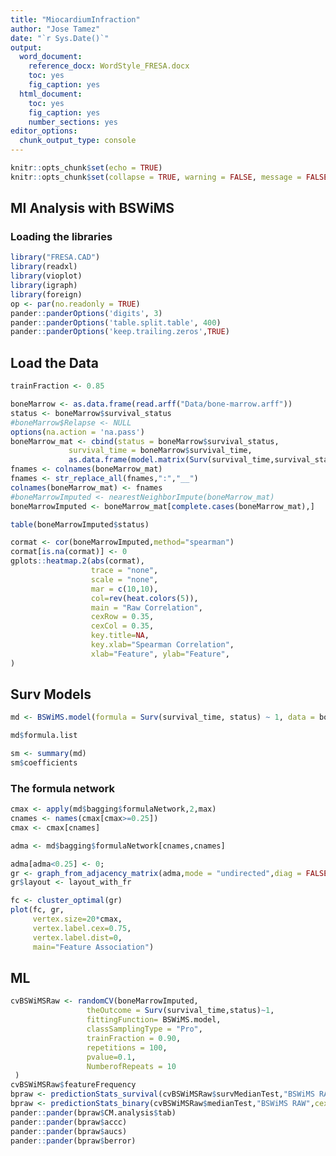 ```yaml
---
title: "MiocardiumInfraction"
author: "Jose Tamez"
date: "`r Sys.Date()`"
output: 
  word_document: 
    reference_docx: WordStyle_FRESA.docx
    toc: yes
    fig_caption: yes
  html_document: 
    toc: yes
    fig_caption: yes
    number_sections: yes
editor_options:
  chunk_output_type: console
---
```


```r
knitr::opts_chunk$set(echo = TRUE)
knitr::opts_chunk$set(collapse = TRUE, warning = FALSE, message = FALSE,comment = "#>")
```


## MI Analysis with BSWiMS

### Loading the libraries

```r
library("FRESA.CAD")
library(readxl)
library(vioplot)
library(igraph)
library(foreign)
op <- par(no.readonly = TRUE)
pander::panderOptions('digits', 3)
pander::panderOptions('table.split.table', 400)
pander::panderOptions('keep.trailing.zeros',TRUE)

```

## Load the Data

```r
trainFraction <- 0.85

boneMarrow <- as.data.frame(read.arff("Data/bone-marrow.arff"))
status <- boneMarrow$survival_status
#boneMarrow$Relapse <- NULL
options(na.action = 'na.pass')
boneMarrow_mat <- cbind(status = boneMarrow$survival_status,
             survival_time = boneMarrow$survival_time,
             as.data.frame(model.matrix(Surv(survival_time,survival_status) ~ .*.,boneMarrow))[-1])
fnames <- colnames(boneMarrow_mat)
fnames <- str_replace_all(fnames,":","__")
colnames(boneMarrow_mat) <- fnames
#boneMarrowImputed <- nearestNeighborImpute(boneMarrow_mat)
boneMarrowImputed <- boneMarrow_mat[complete.cases(boneMarrow_mat),]

table(boneMarrowImputed$status)

```

```r

cormat <- cor(boneMarrowImputed,method="spearman")
cormat[is.na(cormat)] <- 0
gplots::heatmap.2(abs(cormat),
                  trace = "none",
                  scale = "none",
                  mar = c(10,10),
                  col=rev(heat.colors(5)),
                  main = "Raw Correlation",
                  cexRow = 0.35,
                  cexCol = 0.35,
                  key.title=NA,
                  key.xlab="Spearman Correlation",
                  xlab="Feature", ylab="Feature",
)


```
## Surv Models
```r
md <- BSWiMS.model(formula = Surv(survival_time, status) ~ 1, data = boneMarrowImputed,pvalue=0.1,NumberofRepeats = 10)

md$formula.list

sm <- summary(md)
sm$coefficients

```


### The formula network

```r
cmax <- apply(md$bagging$formulaNetwork,2,max)
cnames <- names(cmax[cmax>=0.25])
cmax <- cmax[cnames]

adma <- md$bagging$formulaNetwork[cnames,cnames]

adma[adma<0.25] <- 0;
gr <- graph_from_adjacency_matrix(adma,mode = "undirected",diag = FALSE,weighted=TRUE)
gr$layout <- layout_with_fr

fc <- cluster_optimal(gr)
plot(fc, gr,
     vertex.size=20*cmax,
     vertex.label.cex=0.75,
     vertex.label.dist=0,
     main="Feature Association")

```



## ML

```r
cvBSWiMSRaw <- randomCV(boneMarrowImputed,
                 theOutcome = Surv(survival_time,status)~1,
                 fittingFunction= BSWiMS.model,
                 classSamplingType = "Pro",
                 trainFraction = 0.90,
                 repetitions = 100,
                 pvalue=0.1,
                 NumberofRepeats = 10
 )
cvBSWiMSRaw$featureFrequency
bpraw <- predictionStats_survival(cvBSWiMSRaw$survMedianTest,"BSWiMS RAW",cex=0.90)
bpraw <- predictionStats_binary(cvBSWiMSRaw$medianTest,"BSWiMS RAW",cex=0.90)
pander::pander(bpraw$CM.analysis$tab)
pander::pander(bpraw$accc)
pander::pander(bpraw$aucs)
pander::pander(bpraw$berror)



```



